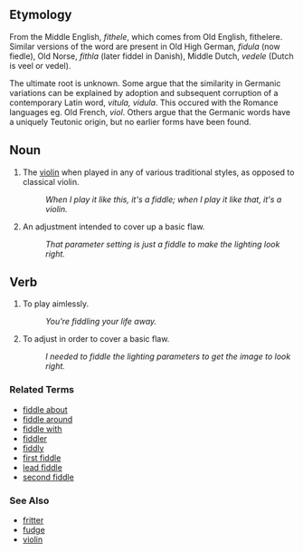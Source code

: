 ==Etymology==
From the Middle English, ''fithele'', which comes from Old English, fithelere. Similar versions of the word are present in Old High German, ''fidula'' (now fiedle), Old Norse, ''fithla'' (later fiddel in Danish), Middle Dutch, ''vedele'' (Dutch is veel or vedel).

The ultimate root is unknown. Some argue that the similarity in Germanic variations can be explained by adoption and subsequent corruption of a contemporary Latin word, ''vitula, vidula''. This occured with the Romance languages eg. Old French, ''viol''. Others argue that the Germanic words have a uniquely Teutonic origin, but no earlier forms have been found.

==Noun==
# The [[violin]] when played in any of various traditional styles, as opposed to classical violin.
#: ''When I play it like this, it's a fiddle; when I play it like that, it's a violin.''
# An adjustment intended to cover up a basic flaw.
#: ''That parameter setting is just a fiddle to make the lighting look right.''

==Verb==
# To play aimlessly.
#: ''You're fiddling your life away.''
# To adjust in order to cover a basic flaw.
#: ''I needed to fiddle the lighting parameters to get the image to look right.''

===Related Terms===
*[[fiddle about]]
*[[fiddle around]]
*[[fiddle with]]
*[[fiddler]]
*[[fiddly]]
*[[first fiddle]]
*[[lead fiddle]]
*[[second fiddle]]

===See Also===
*[[fritter]]
*[[fudge]]
*[[violin]]